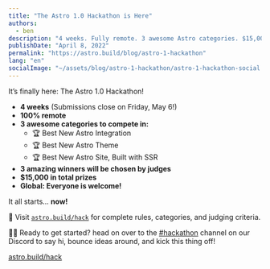 ```yaml
---
title: "The Astro 1.0 Hackathon is Here"
authors:
  - ben
description: "4 weeks. Fully remote. 3 awesome Astro categories. $15,000 in prizes. What are you waiting for?"
publishDate: "April 8, 2022"
permalink: "https://astro.build/blog/astro-1-hackathon"
lang: "en"
socialImage: "~/assets/blog/astro-1-hackathon/astro-1-hackathon-social.webp"
---
```


It’s finally here: The Astro 1.0 Hackathon!

- **4 weeks** (Submissions close on Friday, May 6!)
- **100% remote**
- **3 awesome categories to compete in:**
  - 🏆 Best New Astro Integration
  - 🏆 Best New Astro Theme
  - 🏆 Best New Astro Site, Built with SSR
- **3 amazing winners will be chosen by judges**
- **$15,000 in total prizes**
- **Global: Everyone is welcome!**

It all starts... **now!**

🚀 Visit [`astro.build/hack`](https://astro.build/hack) for complete rules, categories, and judging criteria.

🏃‍♂️ Ready to get started? head on over to the [#hackathon](https://discord.gg/PPRn7Asd3q) channel on our Discord to say hi, bounce ideas around, and kick this thing off!

<div class="mt-16 flex flex-col items-center justify-center">
	<a class="button button-primary" href="https://astro.build/hack">
		<span>astro.build/hack</span>
	</a>
</div>
